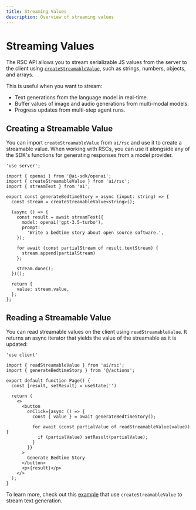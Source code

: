```yaml
---
title: Streaming Values
description: Overview of streaming values
---
```


# Streaming Values

The RSC API allows you to stream serializable JS values from the server to the client using [`createStreamableValue`](/docs/reference/ai-sdk-rsc/create-streamable-value), such as strings, numbers, objects, and arrays.

This is useful when you want to stream:

- Text generations from the language model in real-time.
- Buffer values of image and audio generations from multi-modal models.
- Progress updates from multi-step agent runs.

## Creating a Streamable Value

You can import `createStreamableValue` from `ai/rsc` and use it to create a streamable value. When working with RSCs, you can use it alongside any of the SDK's functions for generating responses from a model provider.

```tsx file='app/actions.ts'
'use server';

import { openai } from '@ai-sdk/openai';
import { createStreamableValue } from 'ai/rsc';
import { streamText } from 'ai';

export const generateBedtimeStory = async (input: string) => {
  const stream = createStreamableValue<string>();

  (async () => {
    const result = await streamText({
      model: openai('gpt-3.5-turbo'),
      prompt:
        'Write a bedtime story about open source software.',
    });

    for await (const partialStream of result.textStream) {
      stream.append(partialStream)
    };

    stream.done();
  })();

  return {
    value: stream.value,
  };
};
```

## Reading a Streamable Value

You can read streamable values on the client using `readStreamableValue`. It returns an async iterator that yields the value of the streamable as it is updated:

```tsx file='app/page.tsx'
'use client'

import { readStreamableValue } from 'ai/rsc';
import { generateBedtimeStory } from '@/actions';

export default function Page() {
  const [result, setResult] = useState('')

  return (
    <>
      <button
        onClick={async () => {
          const { value } = await generateBedtimeStory();

          for await (const partialValue of readStreamableValue(value)) {
            if (partialValue) setResult(partialValue);
          }
        }}
      >
        Generate Bedtime Story
      </button>
      <p>{result}</p>
    </>
  );
}
```

To learn more, check out this [example](/examples/next-app/basics/streaming-text-generation) that use `createStreamableValue` to stream text generation.
